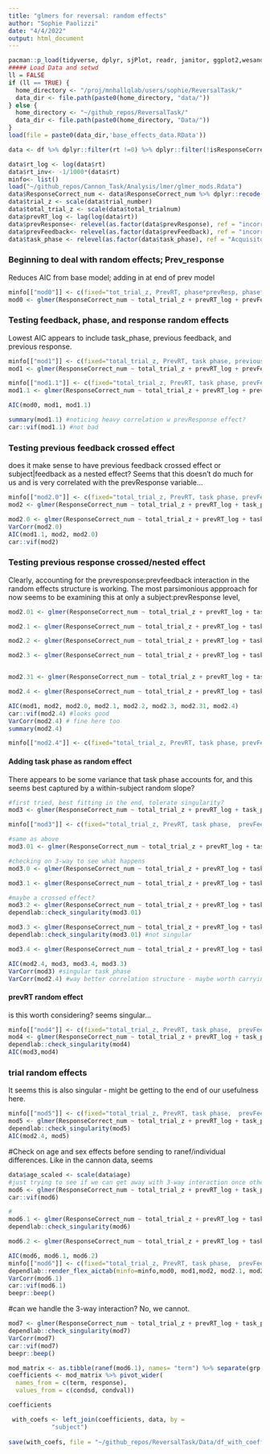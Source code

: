 ```yaml
---
title: "glmers for reversal: random effects"
author: "Sophie Paolizzi"
date: "4/4/2022"
output: html_document
---
```


```r
pacman::p_load(tidyverse, dplyr, sjPlot, readr, janitor, ggplot2,wesanderson, cowplot, flextable, plotly, emmeans, lme4, qualtRics, sjPlot, circular, pracma, cowplot, psych, lattice)
##### Load Data and setwd
ll = FALSE
if (ll == TRUE) {
  home_directory <- "/proj/mnhallqlab/users/sophie/ReversalTask/"
  data_dir <- file.path(paste0(home_directory, "data/"))
} else {
  home_directory <- "~/github_repos/ReversalTask/"
  data_dir <- file.path(paste0(home_directory, "Data/"))
}
load(file = paste0(data_dir,'base_effects_data.RData'))

data <- df %>% dplyr::filter(rt !=0) %>% dplyr::filter(!isResponseCorrect == 0) %>% filter(subject != 270470)

data$rt_log <- log(data$rt)
data$rt_inv<- -1/1000*(data$rt)
minfo<- list()
load("~/github_repos/Cannon_Task/Analysis/lmer/glmer_mods.Rdata")
data$ResponseCorrect_num <- data$ResponseCorrect_num %>% dplyr::recode("-1" = 0, "1" = 1)
data$trial_z <- scale(data$trial_number)
data$total_trial_z <- scale(data$total_trialnum)
data$prevRT_log <- lag(log(data$rt))
data$prevResponse<- relevel(as.factor(data$prevResponse), ref = "incorrect_response")
data$prevFeedback<- relevel(as.factor(data$prevFeedback), ref = "incorrect_feedback")
data$task_phase <- relevel(as.factor(data$task_phase), ref = "Acquisiton")
```

### Beginning to deal with random effects; Prev_response
Reduces AIC from base model; adding in at end of prev model
```r
minfo[["mod0"]] <- c(fixed="tot_trial_z, PrevRT, phase*prevResp, phase*prevFeed, prevFeed*prevResp", l2="Intercept + Prev_response/Subject")
mod0 <- glmer(ResponseCorrect_num ~ total_trial_z + prevRT_log + prevFeedback*task_phase + prevFeedback*prevResponse + (1  + prevResponse|subject), data = data, family = binomial, control = glmerControl(optimizer = "bobyqa"))
```

### Testing feedback, phase, and response random effects
Lowest AIC appears to include task_phase, previous feedback, and previous response. 
```r
minfo[["mod1"]] <- c(fixed="total_trial_z, PrevRT, task phase, previous response*previous feedback", l2="Intercept + Prev_response/Subject; intercept+ prevFeedback + prevResponse/subject")
mod1 <- glmer(ResponseCorrect_num ~ total_trial_z + prevRT_log + prevFeedback*task_phase + prevFeedback*prevResponse + (1  + prevResponse + prevFeedback |subject), data = data, family = binomial, control = glmerControl(optimizer = "bobyqa"))

minfo[["mod1.1"]] <- c(fixed="total_trial_z, PrevRT, task phase, prevFeedback*task_phase, previous response*previous feedback", l2="Intercept, prevResponse, prevFeedback, task_phase/Subject")
mod1.1 <- glmer(ResponseCorrect_num ~ total_trial_z + prevRT_log + prevFeedback*task_phase + prevFeedback*prevResponse + (1  + prevResponse + prevFeedback + task_phase |subject), data = data, family = binomial, control = glmerControl(optimizer = "bobyqa"))

AIC(mod0, mod1, mod1.1)

summary(mod1.1) #noticing heavy correlation w prevResponse effect?
car::vif(mod1.1) #not bad

```

### Testing previous feedback crossed effect
does it make sense to have previous feedback crossed effect or subject|feedback as a nested effect? Seems that this doesn't do much for us and is very correlated with the prevResponse variable...

```r
minfo[["mod2.0"]] <- c(fixed="total_trial_z, PrevRT, task phase, prevFeedback*task_phase, prevFeedback*prevResponse", l2="Intercept + Prev_response/subject; intercept, prevResponse /subject:task_phase")
mod2 <- glmer(ResponseCorrect_num ~ total_trial_z + prevRT_log + task_phase + prevFeedback*task_phase + prevFeedback*prevResponse + (1 + prevResponse + task_phase |subject) + (1| prevFeedback), data = data, family = binomial, control = glmerControl(optimizer = "bobyqa")) #singular fit

mod2.0 <- glmer(ResponseCorrect_num ~ total_trial_z + prevRT_log + task_phase + prevFeedback*task_phase + prevFeedback*prevResponse + (1 + prevResponse + task_phase |subject) + (1| subject:prevFeedback), data = data, family = binomial, control = glmerControl(optimizer = "bobyqa")) #not a better fit
VarCorr(mod2.0)
AIC(mod1.1, mod2, mod2.0)
car::vif(mod2)
```

### Testing previous response crossed/nested effect
Clearly, accounting for the prevresponse:prevfeedback interaction in the random effects structure is working. The most parsimonious appproach for now seems to be examining this at only a subject:prevResponse level, 
```r
mod2.01 <- glmer(ResponseCorrect_num ~ total_trial_z + prevRT_log + task_phase + prevFeedback*task_phase + prevFeedback*prevResponse + (1 + prevFeedback + task_phase |subject) + (1| prevResponse), data = data, family = binomial, control = glmerControl(optimizer = "bobyqa")) #singular

mod2.1 <- glmer(ResponseCorrect_num ~ total_trial_z + prevRT_log + task_phase + prevFeedback*task_phase + prevFeedback*prevResponse + (1 + prevFeedback + task_phase |subject) + (1| subject:prevResponse ), data = data, family = binomial, control = glmerControl(optimizer = "bobyqa")) #singular

mod2.2 <- glmer(ResponseCorrect_num ~ total_trial_z + prevRT_log + task_phase + prevFeedback*task_phase + prevFeedback*prevResponse + (1 + prevFeedback + task_phase |subject) + (1| subject:prevResponse ), data = data, family = binomial, control = glmerControl(optimizer = "bobyqa")) #singular

mod2.3 <- glmer(ResponseCorrect_num ~ total_trial_z + prevRT_log + task_phase + prevFeedback*task_phase + prevFeedback*prevResponse + (1 + prevFeedback + task_phase | subject/prevResponse), data = data, family = binomial, control = glmerControl(optimizer = "bobyqa")) #singular


mod2.31 <- glmer(ResponseCorrect_num ~ total_trial_z + prevRT_log + task_phase + prevFeedback*task_phase + prevFeedback*prevResponse + (0 + prevFeedback + task_phase| subject/prevResponse), data = data, family = binomial, control = glmerControl(optimizer = "bobyqa")) #singular

mod2.4 <- glmer(ResponseCorrect_num ~ total_trial_z + prevRT_log + task_phase + prevFeedback*task_phase + prevFeedback*prevResponse + (1 + prevFeedback + task_phase |subject:prevResponse), data = data, family = binomial, control = glmerControl(optimizer = "bobyqa")) #NOT singular!

AIC(mod1, mod2, mod2.0, mod2.1, mod2.2, mod2.3, mod2.31, mod2.4)
car::vif(mod2.4) #looks good
VarCorr(mod2.4) # fine here too
summary(mod2.4)

minfo[["mod2.4"]] <- c(fixed="total_trial_z, PrevRT, task phase, prevFeedback*task_phase, prevFeedback*prevResponse", l2="Intercept, prevFeedback/subject:prevResponse)")
```

#### Adding task phase as random effect 
There appears to be some variance that task phase accounts for, and this seems best captured by a within-subject random slope?

```r
#first tried, best fitting in the end, tolerate singularity? 
mod3 <- glmer(ResponseCorrect_num ~ total_trial_z + prevRT_log + task_phase + prevFeedback*task_phase + prevFeedback*prevResponse + (1 + task_phase |subject) + (1 + prevFeedback| subject:prevResponse), data = data, family = binomial, control = glmerControl(optimizer = "bobyqa")) #singular

minfo[["mod3"]] <- c(fixed="total_trial_z, PrevRT, task phase,  prevFeedback*task_phase, prevFeedback*prevRespons", l2="Intercept, task phase/subject; Intercept,prevFeedback/subject:prevResponse")

```

```r
#same as above
mod3.01 <- glmer(ResponseCorrect_num ~ total_trial_z + prevRT_log + task_phase + prevFeedback*task_phase + prevFeedback*prevResponse + (0 + task_phase |subject) + (0 + prevFeedback| subject:prevResponse), data = data, family = binomial, control = glmerControl(optimizer = "bobyqa")) #singular

#checking on 3-way to see what happens
mod3.0 <- glmer(ResponseCorrect_num ~ total_trial_z + prevRT_log + task_phase + prevFeedback*task_phase*prevResponse + (1 + task_phase |subject) + (1+ prevFeedback + task_phase| subject:prevResponse), data = data, family = binomial, control = glmerControl(optimizer = "bobyqa")) #singular

mod3.1 <- glmer(ResponseCorrect_num ~ total_trial_z + prevRT_log + task_phase + prevFeedback*task_phase + prevFeedback*prevResponse + (1 |subject) + (1 + prevFeedback + task_phase| subject:prevResponse), data = data, family = binomial, control = glmerControl(optimizer = "bobyqa")) #singular

#maybe a crossed effect?
mod3.2 <- glmer(ResponseCorrect_num ~ total_trial_z + prevRT_log + task_phase + prevFeedback*task_phase + prevFeedback*prevResponse + (1 |task_phase) + (0 + prevFeedback | subject:prevResponse), data = data, family = binomial, control = glmerControl(optimizer = "bobyqa")) 
dependlab::check_singularity(mod3.01)

mod3.3 <- glmer(ResponseCorrect_num ~ total_trial_z + prevRT_log + task_phase + prevFeedback*task_phase + prevFeedback*prevResponse + (1 |subject:task_phase) + (0 + prevFeedback | subject:prevResponse), data = data, family = binomial, control = glmerControl(optimizer = "bobyqa"))
dependlab::check_singularity(mod3.01) #not singular

mod3.4 <- glmer(ResponseCorrect_num ~ total_trial_z + prevRT_log + task_phase + prevFeedback*task_phase + prevFeedback*prevResponse + (1 + prevFeedback + task_phase| subject:prevResponse), data = data, family = binomial, control = glmerControl(optimizer = "bobyqa"))

AIC(mod2.4, mod3, mod3.4, mod3.3)
VarCorr(mod3) #singular task_phase
VarCorr(mod2.4) #way better correlation structure - maybe worth carrying forward
```

#### prevRT random effect
is this worth considering? seems singular...
```r
minfo[["mod4"]] <- c(fixed="total_trial_z, PrevRT, task phase,  prevFeedback*task_phase, prevFeedback*prevResponse", l2="Intercept, Prev_response/Subject; intercept,prevResponse/subject:task_phase")
mod4 <- glmer(ResponseCorrect_num ~ total_trial_z + prevRT_log + task_phase + prevFeedback*task_phase + prevFeedback*prevResponse + (1 + prevRT_log |subject) + (1 + prevFeedback + task_phase |subject:prevResponse), data = data, family = binomial, control = glmerControl(optimizer = "bobyqa"))
dependlab::check_singularity(mod4)
AIC(mod3,mod4)
```

### trial random effects
It seems this is also singular - might be getting to the end of our usefulness here.
```r
minfo[["mod5"]] <- c(fixed="total_trial_z, PrevRT, task phase,  prevFeedback*task_phase, prevFeedback*prevResponse", l2="Intercept, Prev_response/Subject; intercept,prevResponse/subject:task_phase")
mod5 <- glmer(ResponseCorrect_num ~ total_trial_z + prevRT_log + task_phase + prevFeedback*task_phase + prevFeedback*prevResponse + (1 + task_phase + total_trial_z |subject) + (1 + prevFeedback| subject:prevResponse), data = data, family = binomial, control = glmerControl(optimizer = "bobyqa"))
dependlab::check_singularity(mod5)
AIC(mod2.4, mod5)
```
#Check on age and sex effects before sending to ranef/individual differences. 
Like in the cannon data, seems 
```r
data$age_scaled <- scale(data$age)
#just trying to see if we can get away with 3-way interaction once other things are accounted for
mod6 <- glmer(ResponseCorrect_num ~ total_trial_z + prevRT_log + task_phase + prevFeedback*task_phase + prevFeedback*prevResponse + age_scaled + gen + (1 + prevFeedback + task_phase| subject:prevResponse), data = data, family = binomial, control = glmerControl(optimizer = "bobyqa")) #big ass eigenvalue
car::vif(mod6)

#
mod6.1 <- glmer(ResponseCorrect_num ~ total_trial_z + prevRT_log + task_phase + + prevFeedback*task_phase + prevFeedback*prevResponse + gen + (1 + prevFeedback + task_phase| subject:prevResponse), data = data, family = binomial, control = glmerControl(optimizer = "bobyqa"))
dependlab::check_singularity(mod6)

mod6.2 <- glmer(ResponseCorrect_num ~ total_trial_z + prevRT_log + task_phase + + prevFeedback*task_phase + prevFeedback*prevResponse + age + (1+ prevFeedback + task_phase| subject:prevResponse), data = data, family = binomial, control = glmerControl(optimizer = "bobyqa"))

AIC(mod6, mod6.1, mod6.2)
minfo[["mod6"]] <- c(fixed="total_trial_z, PrevRT, task phase,  prevFeedback*task_phase, prevFeedback*prevResponse", l2="Intercept, Prev_response/Subject; intercept,prevResponse/subject:task_phase")
dependlab::render_flex_aictab(minfo=minfo,mod0, mod1,mod2, mod2.1, mod2.4, mod3, mod3.0, mod4, mod5,mod6) %>% autofit()
VarCorr(mod6.1)
car::vif(mod6.1)
beepr::beep()
```

#can we handle the 3-way interaction?
No, we cannot. 
```r
mod7 <- glmer(ResponseCorrect_num ~ total_trial_z + prevRT_log + task_phase + prevFeedback*task_phase*prevResponse + gen + (1 + prevFeedback + task_phase| subject:prevResponse), data = data, family = binomial, control = glmerControl(optimizer = "bobyqa"))
dependlab::check_singularity(mod7)
VarCorr(mod7)
car::vif(mod7)
beepr::beep()
```


```r
mod_matrix <- as.tibble(ranef(mod6.1), names= "term") %>% separate(grp, into = c("subject", "response"))
coefficients <- mod_matrix %>% pivot_wider(
  names_from = c(term, response),
  values_from = c(condsd, condval))

coefficients

 with_coefs <- left_join(coefficients, data, by = 
            "subject")
             
save(with_coefs, file = "~/github_repos/ReversalTask/Data/df_with_coefficients.RData")
```

